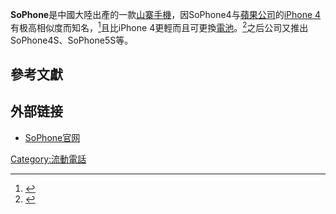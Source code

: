 '''SoPhone'''是中國大陸出產的一款[[山寨手機|山寨手機]]，因SoPhone4与[[蘋果公司|蘋果公司]]的[[iPhone_4|iPhone 4]]有极高相似度而知名，<ref>{{Cite web |url=http://www.nownews.com/2010/12/31/339-2678340.htm |title=史上最像！大陸山寨妖「機」單挑蘋果iPhone4 |accessdate=2011-01-09 |archive-date=2011-01-04 |archive-url=https://web.archive.org/web/20110104024820/http://www.nownews.com/2010/12/31/339-2678340.htm |dead-url=no }}</ref>且比iPhone 4更輕而且可更換[[電池|電池]]。<ref>{{Cite web |url=http://www1.hk.apple.nextmedia.com/template/apple/art_main.php?iss_id=20110109&sec_id=4104&subsec_id=11866&art_id=14850268 |title=仿真度 100%　網上售價¥ 1280 超勁山寨 iPhone 4湧港 |accessdate=2011-01-09 |archive-date=2011-01-12 |archive-url=https://web.archive.org/web/20110112140949/http://hk.apple.nextmedia.com/template/apple/art_main.php?iss_id=20110109&sec_id=4104&subsec_id=11866&art_id=14850268 |dead-url=no }}</ref>之后公司又推出SoPhone4S、SoPhone5S等。

==參考文獻==
{{reflist}}

==外部链接==
* [https://web.archive.org/web/20121226025452/http://www.sophone.com/ SoPhone官网]
{{手机小作品}}
[[Category:流動電話|Category:流動電話]]